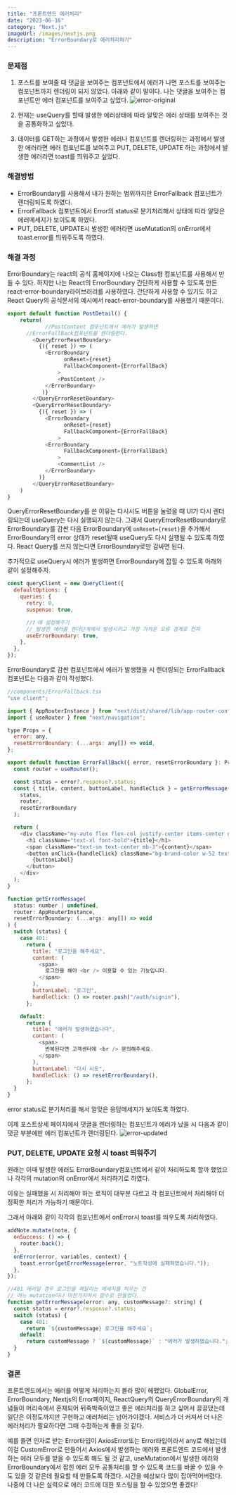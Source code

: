 ```yaml
---
title: "프론트엔드 에러처리"
date: "2023-06-16"
category: "Next.js"
imageUrl: /images/nextjs.png
description: "ErrorBoundary로 에러처리하기"
---
```


### 문제점

1. 포스트를 보여줄 때 댓글을 보여주는 컴포넌트에서 에러가 나면 포스트를 보여주는 컴포넌트까지 렌더링이 되지 않았다. 아래와 같이 말이다. 나는 댓글을 보여주는 컴포넌트만 에러 컴포넌트를 보여주고 싶었다.
   ![error-original](/images/error-original.png)

2. 현재는 useQuery를 할때 발생한 에러상태에 따라 알맞은 에러 상태를 보여주는 것을 공통화하고 싶었다.
3. 데이터를 GET하는 과정에서 발생한 에러나 컴포넌트를 렌더링하는 과정에서 발생한 에러라면 에러 컴포넌트를 보여주고 PUT, DELETE, UPDATE 하는 과정에서 발생한 에러라면 toast를 띄워주고 싶었다.

### 해결방법

- ErrorBoundary를 사용해서 내가 원하는 범위까지만 ErrorFallback 컴포넌트가 렌더링되도록 하였다.
- ErrorFallback 컴포넌트에서 Error의 status로 분기처리해서 상태에 따라 알맞은 에러메세지가 보이도록 하였다.
- PUT, DELETE, UPDATE시 발생한 에러라면 useMutation의 onError에서 toast.error를 띄워주도록 하였다.

### 해결 과정

ErrorBoundary는 react의 공식 홈페이지에 나오는 Class형 컴포넌트를 사용해서 만들 수 있다. 하지만 나는 React의 ErrorBoundary 간단하게 사용할 수 있도록 만든 react-error-boundary라이브러리를 사용하였다. 간단하게 사용할 수 있기도 하고 React Query의 공식문서의 예시에서 react-error-boundary를 사용했기 때문이다.

```javascript
export default function PostDetail() {
	return(
			//PostContent 컴포넌트에서 에러가 발생하면
      //ErrorFallBack컴포넌트를 렌더링한다.
        <QueryErrorResetBoundary>
          {({ reset }) => (
            <ErrorBoundary
                  onReset={reset}
                  FallbackComponent={ErrorFallBack}
                >
                <PostContent />
            </ErrorBoundary>
           )}
        </QueryErrorResetBoundary>
        <QueryErrorResetBoundary>
          {({ reset }) => (
            <ErrorBoundary
                  onReset={reset}
                  FallbackComponent={ErrorFallBack}
                >
            <ErrorBoundary
                  FallbackComponent={ErrorFallBack}
                >
                <CommentList />
            </ErrorBoundary>
          )}
        </QueryErrorResetBoundary>
	)
}
```

QueryErrorResetBoundary를 쓴 이유는 다시시도 버튼을 눌렀을 때 UI가 다시 렌더링되는데 useQuery는 다시 실행되지 않는다. 그래서 QueryErrorResetBoundary로 ErrorBoundary를 감싼 다음 ErrorBoundary에 `onReset={reset}`을 추가해서 ErrorBoundary의 error 상태가 reset될때 useQuery도 다시 실행될 수 있도록 하였다. React Query를 쓰지 않는다면 ErrorBoundary로만 감싸면 된다.

추가적으로 useQuery시 에러가 발생하면 ErrorBoundary에 잡힐 수 있도록 아래와 같이 설정해주자.

```javascript
const queryClient = new QueryClient({
  defaultOptions: {
    queries: {
      retry: 0,
      suspense: true,

      //❗️ 얘 설정해주기
      // 발생한 에러를 렌더단계에서 발생시키고 가장 가까운 오류 경계로 전파
      useErrorBoundary: true,
    },
  },
});
```

ErrorBoundary로 감싼 컴포넌트에서 에러가 발생했을 시 렌더링되는 ErrorFallback 컴포넌트는 다음과 같이 작성했다.

```javascript
//components/ErrorFallback.tsx
"use client";

import { AppRouterInstance } from "next/dist/shared/lib/app-router-context";
import { useRouter } from "next/navigation";

type Props = {
  error: any,
  resetErrorBoundary: (...args: any[]) => void,
};

export default function ErrorFallBack({ error, resetErrorBoundary }: Props) {
  const router = useRouter();

  const status = error?.response?.status;
  const { title, content, buttonLabel, handleClick } = getErrorMessage(
    status,
    router,
    resetErrorBoundary
  );

  return (
    <div className="my-auto flex flex-col justify-center items-center gap-1">
      <h1 className="text-xl font-bold">{title}</h1>
      <span className="text-sm text-center mb-3">{content}</span>
      <button onClick={handleClick} className="bg-brand-color w-52 text-sm p-1">
        {buttonLabel}
      </button>
    </div>
  );
}

function getErrorMessage(
  status: number | undefined,
  router: AppRouterInstance,
  resetErrorBoundary: (...args: any[]) => void
) {
  switch (status) {
    case 401:
      return {
        title: "로그인을 해주세요",
        content: (
          <span>
            로그인을 해야 <br /> 이용할 수 있는 기능입니다.
          </span>
        ),
        buttonLabel: "로그인",
        handleClick: () => router.push("/auth/signin"),
      };

    default:
      return {
        title: "에러가 발생하였습니다",
        content: (
          <span>
            반복된다면 고객센터에 <br /> 문의해주세요.
          </span>
        ),
        buttonLabel: "다시 시도",
        handleClick: () => resetErrorBoundary(),
      };
  }
}
```

error status로 분기처리를 해서 알맞은 응답메세지가 보이도록 하였다.

이제 포스트상세 페이지에서 댓글을 렌더링하는 컴포넌트가 에러가 났을 시 다음과 같이 댓글 부분에만 에러 컴포넌트가 렌더링된다.
![error-updated](/images/error-updated.png)

### PUT, DELETE, UPDATE 요청 시 toast 띄워주기

원래는 이때 발생한 에러도 ErrorBoundary컴포넌트에서 같이 처리하도록 할까 했었으나 각각의 mutation의 onError에서 처리하기로 하였다.

이유는 실패했을 시 처리해야 하는 로직이 대부분 다르고 각 컴포넌트에서 처리해야 더 정확한 처리가 가능하기 때문이다.

그래서 아래와 같이 각각의 컴포넌트에서 onError시 toast를 띄우도록 처리하였다.

```javascript
addNote.mutate(note, {
  onSuccess: () => {
    router.back();
  },
  onError(error, variables, context) {
    toast.error(getErrorMessage(error, "노트작성에 실패하였습니다."));
  },
});

//401 에러일 경우 로그인을 해달라는 메세지를 띄우는 건
// 어느 mutation이나 마찬가지여서 함수로 만들었다.
function getErrorMessage(error: any, customMessage?: string) {
  const status = error?.response?.status;
  switch (status) {
    case 401:
      return `${customMessage} 로그인을 해주세요`;
    default:
      return customMessage ? `${customMessage}` : "에러가 발생하였습니다.";
  }
}
```

### 결론

프론트엔드에서는 에러를 어떻게 처리하는지 몰라 많이 헤맸었다. GlobalError, ErrorBoundary, Nextjs의 Error페이지, ReactQuery의 QueryErrorBoundary의 개념들이 머리속에서 혼재되어 뒤죽박죽이었고 좋은 에러처리를 하고 싶어서 끙끙댔는데 일단은 이정도까지만 구현하고 에러처리는 넘어가야겠다. 서비스가 더 커져서 더 나은 에러처리가 필요하다면 그때 수정하는게 좋을 것 같다.

예를 들면 인자로 받는 Error타입이 AxiosError또는 Error타입이라서 any로 해놨는데 이걸 CustomError로 만들어서 Axios에서 발생하는 에러와 프론트엔드 코드에서 발생하는 에러 모두를 받을 수 있도록 해도 될 것 같고, useMutation에서 발생한 에러와 ErrorBoundary에서 잡힌 에러 모두 공통처리를 할 수 있도록 코드를 바꿀 수 있을 수도 있을 것 같은데 필요할 때 만들도록 하겠다. 시간을 예상보다 많이 잡아먹어버렸다. 나중에 더 나은 실력으로 에러 코드에 대한 포스팅을 할 수 있었으면 좋겠다!
